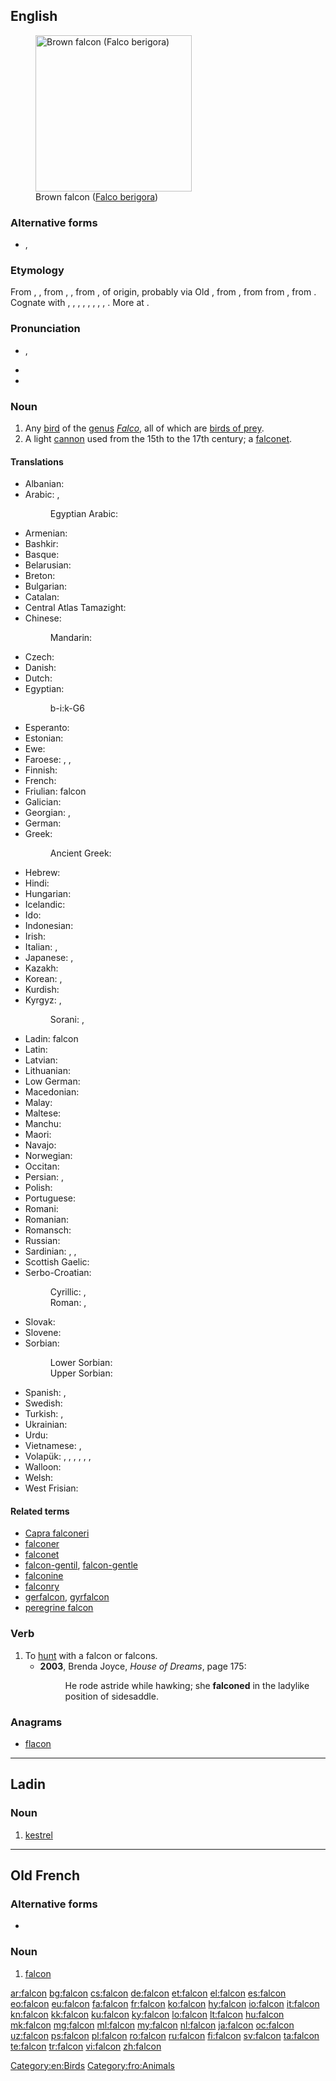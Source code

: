{{also|falcón}}
==English==
[[Image:Brown-Falcon,-Vic,-3.1.2008.jpg|thumb|right|250px|Brown falcon ([[Falco berigora]])]]

===Alternative forms===
* {{l|en|faulcon}} {{qualifier|obsolete}}, {{l|en|faucon}} {{qualifier|obsolete}}

===Etymology===
From {{etyl|enm|en}} {{term|falcon|lang=enm}}, {{term|faulcon|lang=enm}}, from {{etyl|xno|en}} {{term|falcon|lang=fro}}, {{term|falcun|lang=fro}}, from {{etyl|LL.|en}} {{term/t|la|falcō||falcon}}, of {{etyl|gem|en}} origin, probably via Old {{etyl|frk|en}} {{term/t|frk|*falko||falcon, hawk}}, from {{etyl|gem-pro|en}} {{term/t|gem-pro|*falkô||falcon}}, from from {{etyl|ine-pro|en}} {{term/t|ine-pro|*pol̑-||pale}}, from {{term/t|ine-pro|*pel-||fallow}}.
{{rel-top|cognates}}
Cognate with {{etyl|ang|-}} {{term|fealca|lang=ang}}, {{term|fealcen||falcon|lang=ang}}, {{etyl|nl|-}} {{term|valk||falcon, hawk|lang=nl}}, {{etyl|de|-}} {{term|Falke||falcon, hawk|lang=de}}, {{etyl|sv|-}} {{term|falk||falcon|lang=sv}}, {{etyl|is|-}} {{term|fálki||falcon|lang=is}}, {{etyl|lt|-}} {{term|pálšas||pale|lang=lt}}, {{etyl|lv|-}} {{term|bāls||pale|lang=lv}}, {{etyl|ltg|-}} {{term|buolgs||pale|lang=ltg}}. More at {{l|en|fallow}}.
{{rel-bottom}}

===Pronunciation===
* {{enPR|fôʹkən|fôlʹkən|fălʹkən}}, {{IPA|[ˈfɔːkən]|[ˈfɔːlkən]|[ˈfælkən]}}
* {{audio|en-us-falcon.ogg|Audio (US)}}
* {{rhymes|ɔːkən}}
{{wikipedia}}

===Noun===
{{en-noun}}

# Any [[bird]] of the [[genus]] ''[[Falco]]'', all of which are [[bird of prey|birds of prey]].
# A light [[cannon]] used from the 15th to the 17th century; a [[falconet]].

====Translations====
{{trans-top|bird of the genus ''Falco''}}
* Albanian: {{t|sq|petriti|?}}
* Arabic: {{t+|ar|صقر|m|tr=ṣaqr|sc=Arab}}, {{t|ar|شاهين|m|tr=shahin|sc=Arab}}
*: Egyptian Arabic: {{t|arz|صقر|m|tr=ṣaʔr|sc=Arab}}
* Armenian: {{t+|hy|բազե|tr=baze}}
* Bashkir: {{t|ba|ыласын|tr=ïlasïn|sc=Cyrl}}
* Basque: {{t|eu|belatz handi}}
* Belarusian: {{t|be|сокал|m|tr=sókal|sc=Cyrl}}
* Breton: {{t|br|falc'hun|?}}
* Bulgarian: {{t+|bg|сокол|m|tr=sókol|sc=Cyrl}}
* Catalan: {{t+|ca|falcó|m}}
* Central Atlas Tamazight: {{t|tzm|ⴰⴼⴰⵍⴽⵓ|tr=afalku}}
* Chinese:
*: Mandarin: {{t+|cmn|隼|tr=sǔn|sc=Hani}}
* Czech: {{t+|cs|sokol|m}}
* Danish: {{t+|da|falk|c}}
* Dutch: {{t+|nl|valk|m}}
* Egyptian: {{t|egy|bỉk|sc=Egyp}}
*: <hiero>b-i:k-G6</hiero>
* Esperanto: {{t|eo|falko}}
* Estonian: {{t+|et|pistrik}}
* Ewe: {{t|ee|aʋako}}
* Faroese: {{t|fo|falkur|m}}, {{t|fo|smyril|m}}, {{t|fo|fálkur|m}}
* Finnish: {{t+|fi|jalohaukka}}
* French: {{t+|fr|faucon|m}}
* Friulian: falcon {{g|m}}
* Galician: {{t|gl|falcón|m}}
* Georgian: {{t|ka|შავარდენი|tr=šavardeni|sc=Geor}}, {{t|ka|ბაზი|tr=bazi|sc=Geor}}
* German: {{t+|de|Falke|m}}
* Greek: {{t+|el|γεράκι|n|tr=geraki}}
*: Ancient Greek: {{t|grc|ἱέραξ|tr=hierax|m}}
* Hebrew: {{t+|he|בז|m|tr=baz|sc=Hebr}}
* Hindi: {{t|hi|बाज़|tr=bāz|sc=Deva}}
* Hungarian: {{t+|hu|sólyom}}
* Icelandic: {{t+|is|fálki|m}}
* Ido: {{t+|io|falkono}}
* Indonesian: {{t|id|alap-alap}}
* Irish: {{t|ga|fabhcún|m}}
* Italian: {{t+|it|falco|m}}, {{t+|it|falcone|m}}
* Japanese: {{t+|ja|隼|tr=[[はやぶさ]], hayabusa|sc=Jpan}}, {{t|ja|ハヤブサ|tr=hayabusa|sc=Jpan}}
* Kazakh: {{t|kk|сұңқар|tr=suñqar|sc=Cyrl}}
* Korean: {{t+|ko|매|tr=mae|sc=Kore}}, {{t+|ko|송골매|tr=songgolmae|sc=Kore}}
* Kurdish:
* Kyrgyz: {{t+|ky|шумкар}}, {{t+|ky|ылаачын}}
*: Sorani: {{t+|ku|شاهین|tr=shahín|sc=ku-Arab}}, {{t+|ku|باز|tr=baz|sc=ku-Arab}}
{{trans-mid}}
* Ladin: falcon {{g|m}}
* Latin: {{t|la|falcō|m}}
* Latvian: {{t|lv|lielais piekūns|m}}
* Lithuanian: {{t|lt|sakalas keleivis|?}}
* Low German: {{t|nds|Falk|m}}
* Macedonian: {{t|mk|сокол|m|tr=sókol}}
* Malay: {{t|ms|falkon}}
* Maltese: {{t|mt|falkun|m}}
* Manchu: {{t|mnc|käi}}
* Maori: {{t|mi|kāeaea}}
* Navajo: {{t|nv|giní}}
* Norwegian: {{t+|no|falk|m}}
* Occitan: {{t+|oc|moisset|m}}
* Persian: {{t+|fa|شاهین|tr=šâhin}}, {{t+|fa|باز|tr=bâz}}
* Polish: {{t+|pl|sokół|m}}
* Portuguese: {{t+|pt|falcão|m}}
* Romani: {{t|rom|falkono|m}}
* Romanian: {{t+|ro|șoim|m}}
* Romansch: {{t|rm|falcun|m}}
* Russian: {{t+|ru|сокол|m|tr=sókol}}
* Sardinian: {{t|sc|àcchili piscadrixi|?}}, {{t|sc|tilibriu|?}}, {{t|sc|astori perdighinu|m}}
* Scottish Gaelic: {{t|gd|seabhag|f}}
* Serbo-Croatian:
*: Cyrillic: {{t|sh|соко|m|sc=Cyrl}}, {{t|sh|сокол|m}}
*: Roman: {{t|sh|soko|m}}, {{qualifier|Croatian}} {{t|sh|sokol|m}}
* Slovak: {{t|sk|sokol|m}}
* Slovene: {{t+|sl|sokol|m}}
* Sorbian:
*: Lower Sorbian: {{t|dsb|sokoł|m}}
*: Upper Sorbian: {{t|hsb|sokoł|m}}
* Spanish: {{t+|es|halcón|m}}, {{t|es|falcón|m}}
* Swedish: {{t+|sv|falk|c}}
* Turkish: {{t+|tr|doğan}}, {{t|tr|gökdoğan}}
* Ukrainian: {{t|uk|сокіл|m|tr=sókil}}
* Urdu: {{t|ur|باز|tr=bāz|sc=ur-Arab}}
* Vietnamese: {{t|vi|chim ưng}}, {{t|vi|chim cắt}}
* Volapük: {{qualifier|♂♀}} {{t+|vo|falok}}, {{qualifier|♂}} {{t|vo|hifalok}}, {{qualifier|♀}} {{t|vo|jifalok}}, {{qualifier|♂♀ offspring}} {{t|vo|falokül}}, {{qualifier|♂ offspring}} {{t|vo|hifalokül}}, {{qualifier|♀ offspring}} {{t|vo|jifalokül}}, {{qualifier|older term}} {{t|vo|faon}}
* Walloon: {{t+|wa|fåcon}}
* Welsh: {{t|cy|hebog|m}}
* West Frisian: {{t|fy|falk|m}}
{{trans-bottom}}

====Related terms====
* [[Capra falconeri]]
* [[falconer]]
* [[falconet]]
* [[falcon-gentil]], [[falcon-gentle]]
* [[falconine]]
* [[falconry]]
* [[gerfalcon]], [[gyrfalcon]]
* [[peregrine falcon]]

===Verb===
{{en-verb}}

# To [[hunt]] with a falcon or falcons.
#* '''2003''', Brenda Joyce, ''House of Dreams'', page 175:
#*: He rode astride while hawking; she '''falconed''' in the ladylike position of sidesaddle.

===Anagrams===
* [[flacon#English|flacon]]

[[Category:en:Birds]]

----

==Ladin==

===Noun===
{{head|lld|noun|g=m}}

# [[kestrel]]

----

==Old French==

===Alternative forms===
* {{l|fro|faucon}}

===Noun===
{{fro-noun|m}}

# [[#English|falcon]] {{gloss|bird}}

[[Category:fro:Animals]]

[[ar:falcon]]
[[bg:falcon]]
[[cs:falcon]]
[[de:falcon]]
[[et:falcon]]
[[el:falcon]]
[[es:falcon]]
[[eo:falcon]]
[[eu:falcon]]
[[fa:falcon]]
[[fr:falcon]]
[[ko:falcon]]
[[hy:falcon]]
[[io:falcon]]
[[it:falcon]]
[[kn:falcon]]
[[kk:falcon]]
[[ku:falcon]]
[[ky:falcon]]
[[lo:falcon]]
[[lt:falcon]]
[[hu:falcon]]
[[mk:falcon]]
[[mg:falcon]]
[[ml:falcon]]
[[my:falcon]]
[[nl:falcon]]
[[ja:falcon]]
[[oc:falcon]]
[[uz:falcon]]
[[ps:falcon]]
[[pl:falcon]]
[[ro:falcon]]
[[ru:falcon]]
[[fi:falcon]]
[[sv:falcon]]
[[ta:falcon]]
[[te:falcon]]
[[tr:falcon]]
[[vi:falcon]]
[[zh:falcon]]